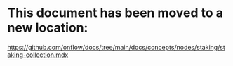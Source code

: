 # This document has been moved to a new location:

https://github.com/onflow/docs/tree/main/docs/concepts/nodes/staking/staking-collection.mdx
